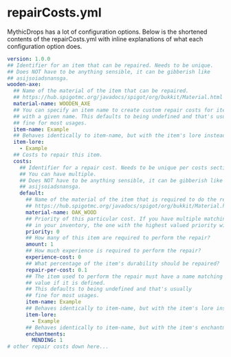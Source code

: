 # repairCosts.yml

MythicDrops has a lot of configuration options. Below is the shortened contents of the repairCosts.yml with inline
explanations of what each configuration option does.

```yaml
version: 1.0.0
## Identifier for an item that can be repaired. Needs to be unique.
## Does NOT have to be anything sensible, it can be gibberish like
## asijsoiadsnansga.
wooden-axe:
  ## Name of the material of the item that can be repaired.
  ## https://hub.spigotmc.org/javadocs/spigot/org/bukkit/Material.html
  material-name: WOODEN_AXE
  ## You can specify an item name to create custom repair costs for items
  ## with a given name. This defaults to being undefined and that's usually
  ## fine for most usages.
  item-name: Example
  ## Behaves identically to item-name, but with the item's lore instead.
  item-lore:
    - Example
  ## Costs to repair this item.
  costs:
    ## Identifier for a repair cost. Needs to be unique per costs section.
    ## You can have multiple.
    ## Does NOT have to be anything sensible, it can be gibberish like
    ## asijsoiadsnansga.
    default:
      ## Name of the material of the item that is required to do the repairing.
      ## https://hub.spigotmc.org/javadocs/spigot/org/bukkit/Material.html
      material-name: OAK_WOOD
      ## Priority of this particular cost. If you have multiple matching costs
      ## in your inventory, the one with the highest valued priority wins (1 > 0).
      priority: 0
      ## How many of this item are required to perform the repair?
      amount: 1
      ## How much experience is required to perform the repair?
      experience-cost: 0
      ## What percentage of the item's durability should be repaired?
      repair-per-cost: 0.1
      ## The item used to perform the repair must have a name matching this
      ## value if it is defined.
      ## This defaults to being undefined and that's usually
      ## fine for most usages.
      item-name: Example
      ## Behaves identically to item-name, but with the item's lore instead.
      item-lore:
        - Example
      ## Behaves identically to item-name, but with the item's enchantments instead.
      enchantments:
        MENDING: 1
# other repair costs down here...
```
